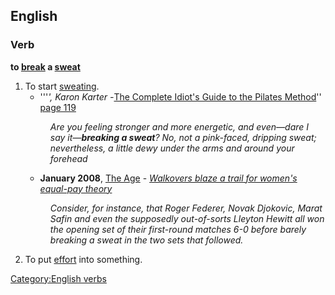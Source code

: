 ==English==

===Verb===
'''to [[break]] a [[sweat]]'''

# To start [[sweat]]ing.
#*'''''', Karon Karter - ''[http://books.google.com/books?id=i8Cfwg2jAg8C The Complete Idiot's Guide to the Pilates Method ]'' [http://books.google.com/books?id=i8Cfwg2jAg8C&pg=PA119&dq=%22breaking+a+sweat%22&lr=&sig=Kz7IWg-_Q5A22gJdpHhybH8-uRI page 119]
#:''Are you feeling stronger and more energetic, and even—dare I say it—'''breaking a sweat'''? No, not a pink-faced, dripping sweat; nevertheless, a little dewy under the arms and around your forehead''
#*'''January 2008''', [[w:The Age|The Age]] - ''[http://www.theage.com.au/news/tennis/walkovers-blaze-a-trail-for-womens-equalpay-theory/2008/01/16/1200419886582.html Walkovers blaze a trail for women's equal-pay theory]''
#:''Consider, for instance, that Roger Federer, Novak Djokovic, Marat Safin and even the supposedly out-of-sorts Lleyton Hewitt all won the opening set of their first-round matches 6-0 before barely breaking a sweat in the two sets that followed. ''
# {{idiom}} To put [[effort]] into something.

<!--Move to [[without bearing a sweat]] or [[hardly bearing a sweat]]? Keene-->

[[Category:English verbs]]